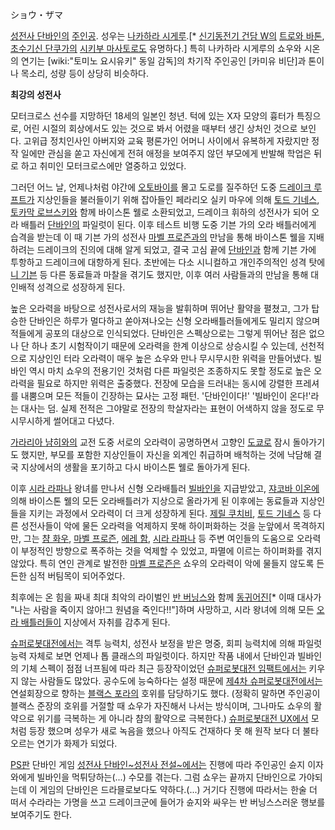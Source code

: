ショウ・ザマ

[[성전사 단바인]]의 [[주인공]]. 성우는 [[나카하라 시게루]].[* [[신기동전기 건담 W]]의 [[트로와 바톤]], [[초수기신 단쿠가]]의 [[시키부 마사토]]로도 유명하다.] 특히 나카하라 시게루의 쇼우와 시온의 연기는 [wiki:"토미노 요시유키" 동일 감독]의 차기작 주인공인 [카미유 비단]과 톤이나 목소리, 성량 등이 상당히 비슷하다.

'''최강의 성전사''' 

모터크로스 선수를 지망하던 18세의 일본인 청년. 턱에 있는 X자 모양의 흉터가 특징으로, 어린 시절의 회상에서도 있는 것으로 봐서 어렸을 때부터 생긴 상처인 것으로 보인다. 
고위급 정치인사인 아버지와 교육 평론가인 어머니 사이에서 유복하게 자랐지만 정작 일에만 관심을 쏟고 자신에게 전혀 애정을 보여주지 않던 부모에게 반발해 학업은 뒤로 하고 취미인 모터크로스에만 열중하고 있었다.

그러던 어느 날, 언제나처럼 야간에 [[오토바이]]를 몰고 도로를 질주하던 도중 [[드레이크 루프트]]가 지상인들을 불러들이기 위해 잡아들인 페라리오 실키 마우에 의해 [[토드 기네스]], [[토카막 로브스키]]와 함께 바이스톤 웰로 소환되었고, 드레이크 휘하의 성전사가 되어 오라 배틀러 [[단바인]]의 파일럿이 된다. 
이후 테스트 비행 도중 기븐 가의 오라 배틀러에게 습격을 받는데 이 때 기븐 가의 성전사 [[마벨 프로즌]]과의 만남을 통해 바이스톤 웰을 지배하려는 드레이크의 진의에 대해 알게 되었고, 결국 고심 끝에 [[단바인]]과 함께 기븐 가에 투항하고 드레이크에 대항하게 된다.
초반에는 다소 시니컬하고 개인주의적인 성격 탓에 [[니 기븐]] 등 다른 동료들과 마찰을 겪기도 했지만, 이후 여러 사람들과의 만남을 통해 대인배적 성격으로 성장하게 된다.

높은 오라력을 바탕으로 성전사로서의 재능을 발휘하며 뛰어난 활약을 펼쳤고, 그가 탑승한 단바인은 하루가 멀다하고 쏟아져나오는 신형 오라배틀러들에게도 밀리지 않으며 적들에게 공포의 대상으로 인식되었다. 단바인은 스펙상으로는 그렇게 뛰어난 점은 없으나 단 하나 초기 시험작이기 때문에 오라력을 한계 이상으로 상승시킬 수 있는데, 선천적으로 지상인인 터라 오라력이 매우 높은 쇼우와 만나 무시무시한 위력을 만들어냈다. 빌바인 역시 마치 쇼우의 전용기인 것처럼 다른 파일럿은 조종하지도 못할 정도로 높은 오라력을 필요로 하지만 위력은 출중했다. 전장에 모습을 드러내는 동시에 강렬한 프레셔를 내뿜으며 모든 적들이 긴장하는 묘사는 고정 패턴. '단바인이다!' '빌바인이 온다!'라는 대사는 덤. 실제 전적은 그야말로 전장의 학살자라는 표현이 어색하지 않을 정도로 무시무시하게 썰어대고 다녔다. 

[[가라리아 냠히]]와의 교전 도중 서로의 오라력이 공명하면서 고향인 [[도쿄]]로 잠시 돌아가기도 했지만, 부모를 포함한 지상인들이 자신을 외계인 취급하며 배척하는 것에 낙담해 결국 지상에서의 생활을 포기하고 다시 바이스톤 웰로 돌아가게 된다.

이후 [[시라 라파나]] 왕녀를 만나서 신형 오라배틀러 [[빌바인]]을 지급받았고, [[쟈코바 이온]]에 의해 바이스톤 웰의 모든 오라배틀러가 지상으로 올라가게 된 이후에는 동료들과 지상인들을 지키는 과정에서 오라력이 더 크게 성장하게 된다. 
[[제릴 쿠치비]], [[토드 기네스]] 등 다른 성전사들이 악에 물든 오라력을 억제하지 못해 하이퍼화하는 것을 눈앞에서 목격하지만, 그는 [[챰 화우]], [[마벨 프로즌]], [[에레 함]], [[시라 라파나]] 등 주변 여인들의 도움으로 오라력이 부정적인 방향으로 폭주하는 것을 억제할 수 있었고, 파멸에 이르는 하이퍼화를 겪지 않았다. 특히 연인 관계로 발전한 [[마벨 프로즌]]은 쇼우의 오라력이 악에 물들지 않도록 든든한 심적 버팀목이 되어주었다.

최후에는 온 힘을 짜내 최대 최악의 라이벌인 [[반 버닝스]]와 함께 [[동귀어진]][* 이때 대사가 "나는 사람을 죽이지 않아!그 원념을 죽인다!!"]하며 사망하고, 시라 왕녀에 의해 모든 [[오라 배틀러]]들이 지상에서 자취를 감추게 된다.

[[슈퍼로봇대전]]에서는 격투 능력치, 성전사 보정을 받은 명중, 회피 능력치에 의해 파일럿 능력 자체로 보면 언제나 톱 클래스의 파일럿이다. 하지만 작품 내에서 단바인과 빌바인의 기체 스펙이 점점 너프됨에 따라 최근 등장작이었던 [[슈퍼로봇대전 임팩트]]에서는 키우지 않는 사람들도 많았다. 공수도에 능숙하다는 설정 때문에 [[제4차 슈퍼로봇대전]]에서는 연설회장으로 향하는 [[블랙스 포라]]의 호위를 담당하기도 했다. (정확히 말하면 주인공이 블랙스 준장의 호위를 거절할 때 쇼우가 자진해서 나서는 방식이며, 그나마도 쇼우의 활약으로 위기를 극복하는 게 아니라 챰의 활약으로 극복한다.) [[슈퍼로봇대전 UX]]에서 모처럼 등장 했으며 성우가 새로 녹음을 했으나 아직도 건재하다 못 해 원작 보다 더 불타오르는 연기가 화제가 되었다.

[[PS]]판 단바인 게임 [[성전사 단바인~성전사 전설~]]에서는 진행에 따라 주인공인 슌지 이자와에게 빌바인을 먹튀당하는(...) 수모를 겪는다. 그럼 쇼우는 끝까지 단바인으로 가야되는데 이 게임의 단바인은 드라믈로보다도 약하다.(...) 거기다 진행에 따라서는 한술 더 떠서 수라라는 가명을 쓰고 드레이크군에 들어가 슌지와 싸우는 반 버닝스스러운 행보를 보여주기도 한다.
